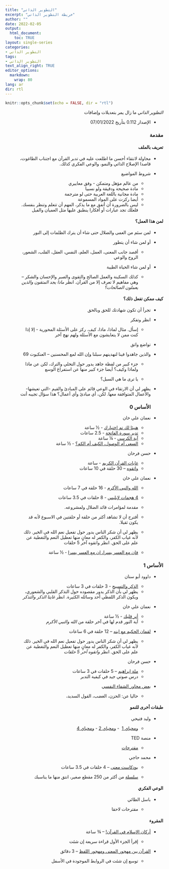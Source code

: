 ```yaml
---
title: "التطوير الذاتي"
excerpt: "خريطة التطوير الذاتي"
author: ""
date: 2022-02-05
output: 
  html_document:
    toc: TRUE 
layout: single-series
categories:
- التطوير الذاتي
tags:
- التطوير الذاتي
text_align_right: TRUE
editor_options: 
  markdown: 
    wrap: 80
lang: ar
dir: rtl
---
```


```{=html}
<style>

.rtl {
direction: rtl;
}


p {
direction: rtl;
}


figure {
margin-bottom: 20px;
}

.rtl figcaption {
direction: inherit;
}


h1, h2, h3, h4, h5, h6 {
direction: rtl;
}

</style>
```
```r
knitr::opts_chunk$set(echo = FALSE, dir = "rtl")
```

::: {.rtl dir="rtl"}
*التطوير الذاتي* ما زال يمر بتعديلات وإضافات

-   الإصدار 0.112 بتأريخ 07/01/2022
:::

### مقدمة {dir="rtl"}

#### تعريف بالملف {dir="rtl"}

::: {.rtl dir="rtl"}
-   محاولة لانتقاء أحسن ما اطلعت عليه في تدبر القرآن مع اجتناب الطاغوت، قاصدا
    الإصلاح الذاتي والنمو، والوعي الفكري كذلك.

-   شروط المواضيع

    -   من عالم مؤهل ومتمكن - وفق معاييري
    -   مادة صحيحة ودقيقة ولو نسبيا
    -   مادة مجانية باللغة العربية حتى لو مترجمة
    -   أيضا ركزت على المواد المسموعة
    -   ليس بالضرورة أن أتفق مع ما يذكر، المهم أن تتعلم وتنظر بنفسك. فلعلك تجد
        عبارات أو أفكارا ينطبق عليها مثل العميان والفيل
:::

#### لمن هذا العمل؟ {dir="rtl"}

::: {.rtl dir="rtl"}
-   لمن سئم من العمى والضلال حتى شاء أن يترك الظلمات إلى النور

-   أو لمن شاء أن يتطور

    -   أقصد جانب المعنى، العمل، العلم، النفس، العقل، القلب، الشعور، الروح
        والوعي

-   أو لمن شاء الحياة الطيبة

    -   كذلك السكينة والعمل الصالح والتقوى والصبر والإحسان والشكر -- وهي مفاهيم
        لا تعرف إلا من القرآن. انظر *ماذا يجد المتقون والذين يعملون الصالحات؟*
:::

#### كيف ممكن تفعل ذلك؟ {dir="rtl"}

::: {.rtl dir="rtl"}
-   تجرأ أن تكون شهادتك للحق وبالحق

-   انظر وتفكر

    -   إسأل. مثال لماذا، ماذا، كيف. ركز على الأسئلة المحورية - إلا إذا كنت ممن
        لا يتعايشون مع الأسئلة ولهم نهج آخر

-   تواضع واتق

-   والذين جاهدوا فينا لنهدينهم سبلنا وإن الله لمع المحسنين -- العنكبوت 69

    -   جزء كبير من لفظة جاهد يدور حول التخلي والترك، لكن عن ماذا ولماذا وكيف؟
        أيضا جزء كبير منها عن استفراغ الوسع

    -   يا ترى ما هي السبل؟

-   يظهر لي أن الارتقاء في الوعي قائم على المبادئ والقيم -التي تعيشها- والأعمال
    المتوافقة معها. لكن، أي مبادئ وأي أعمال؟ هذا سؤال تجيبه أنت

    ### الأساس 0 {dir="rtl"}

-   نعمان علي خان

    -   [هنيئا لك تم اختيارك](https://youtu.be/JxSDyLKZH5Q) - ½ ساعة
    -   [تدبر سورة
        الفاتحة](https://youtube.com/playlist?list=PLUi9hIhk1yND33W_FXj0njePthGxWEtfW) -
        2.5 ساعات
    -   [آية الكرسي](https://youtu.be/qjs3GQNCXGA) - ¼ ساعة
    -   [السعي أم الوصول، الكيف أم
        الكم؟](https://www.youtube.com/watch?v=h7DnnD-XmGE&t=1s&ab_channel=%D9%8A%D8%B3%D8%AA%D8%AD%D9%82%D8%A7%D9%84%D9%85%D8%B4%D8%A7%D9%87%D8%AF%D8%A9%7CAmustwatch) -
        ½ ساعة

-   حسن فرحان

    -   [غايات القرآن
        الكريم](https://www.youtube.com/watch?v=MXufTJj9irg&ab_channel=Halmalki) -
        ساعة
    -   [واتقوه](https://www.youtube.com/playlist?list=PLaeLLCgliUNuSqR7_W5ayRkktbRTGCdTK)
        -- 30 حلقة في 10 ساعات

-   نعمان علي خان

    -   [الله والنبي
        الأكرم](https://www.youtube.com/playlist?list=PLavM-FTx_wSO8RhilMgtoi5x-RyiDT3yp) -
        16 حلقة في 7 ساعات

    -   [4 هجمات
        لإبليس](https://www.youtube.com/playlist?list=PLavM-FTx_wSOMBAFtSsWlxegURwoq0jwD) -
        8 حلقات في 3.5 ساعات

    -   مقدمة لمؤامرات قائد الضلال ولمشروعه.

    -   أقترح أن لا تشاهد أكثر من حلقة أو حلقتين في الاسبوع لأنه قد يكون ثقيلا.

    -   يظهر لي أن شكر الناس يدور حول تفعيل نعم الله في الخير. ذلك لأنه غياب
        الكفر، والكفر له معانٍ منها تعطيل النعم والتغطية عن علم على الحق. انظر
        واتقوه آخر 5 حلقات 

    -   [فإن مع العسر يسرا، إن مع العسر
        يسرا](https://www.youtube.com/watch?v=0PYiouCbRBo&t=1s&ab_channel=%D9%8A%D8%B3%D8%AA%D8%AD%D9%82%D8%A7%D9%84%D9%85%D8%B4%D8%A7%D9%87%D8%AF%D8%A9%7CAmustwatch) -
        ½ ساعة

###  الأساس 1 {.rtl dir="rtl"}

-   داوود أبو سنان

    -   [الذكر
        والتسبيح](https://youtube.com/playlist?list=PLavM-FTx_wSOmKh6OzUBve90cYmUqj3dr) -
        3 حلقات في 3 ساعات
    -   يظهر لي بأن الذكر يدور مقصوده حول التذكر القلبي والشعوري، ويكون الذكر
        اللفظي أحد وسائله الكثيرة. انظر *غايتا الذكر والتذكر*

-   نعمان علي خان

    -   [أنر قلبك](https://youtu.be/Bsy4LyhjtUw) - ½ ساعة
    -   آية النور قدم لها في آخر حلقة من *الله والنبي الأكرم*

-   [لقمان الحكيم مع
    ابنه](https://youtube.com/playlist?list=PLUi9hIhk1yNAx_B57PoTdmsnyRcwg7oSy)
    -- 12 حلقة في 6 ساعات

    -   يظهر لي أن شكر الناس يدور حول تفعيل نعم الله في الخير. ذلك لأنه غياب
        الكفر، والكفر له معانٍ منها تعطيل النعم والتغطية عن علم على الحق. انظر
        *واتقوه آخر 5 حلقات*

-   حسن فرحان

    -   [ملة
        إبراهيم](https://www.youtube.com/playlist?list=PLMhVe51jzgxY1C3Ey8C8uulrDMbsLgQ74)
        -- 5 حلقات في 3 ساعات
    -   درس صوتي جيد في كيفية التدبر    

-   [بعض محاور الشفاء
    النفسي](https://www.youtube.com/playlist?list=PLavM-FTx_wSNdOKYcHFsofJWgqpZ_R6Q5)

    -   حاليا عن: الحزن، الغضب، القول السديد،

#### طبقات أخرى للنمو {.rtl dir="rtl"}

-   وليد فتيحي

    -   [ومحياي
        1](https://www.youtube.com/playlist?list=PLLv7VhDO2xzXNVUbBD-7GSOhhZ6W8cKPX)
         - [ومحياي
        2](https://www.youtube.com/playlist?list=PLLv7VhDO2xzWDvgZQgW7v6i_ATyVTB2rH) -
        [ومحياي
        4](https://www.youtube.com/playlist?list=PLLv7VhDO2xzVL2KhPecbRgsFYfJgn7fxJ)

-   منصة TED

    -   [مقترحات](https://www.youtube.com/playlist?list=PLavM-FTx_wSPhC2hPj-qqhhVNEb6kHo7S)

-   محمد حاجي

    -   [بودكاست
        معنى](https://www.youtube.com/playlist?list=PLu2pO3Iv0VFdIF_x93mNrIQBhK_fSYjw1)
        -- 4 حلقات في 3.5 ساعات

    -   [سلسلة](https://www.youtube.com/playlist?list=PLYpYTXam-JvczdUFCS5nnBa3Z1LcVqga3)
        من أكثر من 250 مقطع صغير، انتق منها ما يناسبك

#### الوعي الفكري {.rtl dir="rtl"}

-   باسل الطائي

    -   مقترحات لاحقا

#### المقروء {.rtl dir="rtl"}

-   [أركان الإسلام في
    القرآن!](http://elqalamcenter.com/2018/03/30/%D8%A3%D8%B1%D9%83%D8%A7%D9%86-%D8%A7%D9%84%D8%A5%D8%B3%D9%84%D8%A7%D9%85-%D9%85%D9%86-%D8%A7%D9%84%D9%82%D8%B1%D8%A2%D9%86-%D8%A7%D9%84%D8%AC%D8%B2%D8%A1-%D8%A3%D9%84%D8%A3%D9%88%D9%91%D9%84/?utm_source=pocket_mylist)
    -- ¾ ساعة

    -   إقرأ الجزء الأول قراءة سريعة إن شئت

-   [القرآن بين مهجور المعنى ومهجور
    اللفظ](http://almaliky.org/subject.php?id=1064&utm_source=pocket_mylist) --
    3 دقائق

    -   توسع إن شئت في الروابط الموجودة في الأسفل
:::
